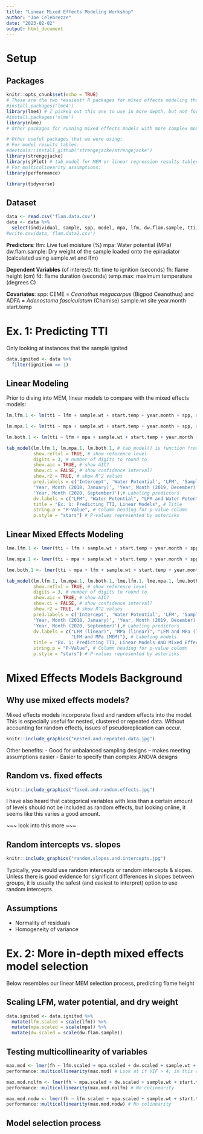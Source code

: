 ```yaml
---
title: "Linear Mixed Effects Modeling Workshop"
author: "Joe Celebrezze"
date: "2023-02-02"
output: html_document
---
```

# Setup

## Packages
```r
knitr::opts_chunk$set(echo = TRUE)
# These are the two *easiest* R packages for mixed effects modeling that I am aware of:
#install.packages('lme4')
library(lme4) # I picked out this one to use in more depth, but not for any specific reasons that I remember
#install.packages('nlme')
library(nlme)
# Other packages for running mixed effects models with more complex model structures and that have more of a focus on Bayesian statistics than lme4 or nlme are rjags, INLA and rstan; however, I have no experience using these

# Other useful packages that we were using:
# For model results tables:
#devtools::install_github("strengejacke/strengejacke")
library(strengejacke)
library(sjPlot) # tab_model for MEM or linear regression results tables
# For multicolinearity assumptions:
library(performance)

library(tidyverse)
```

## Dataset
```r
data <- read.csv('flam.data.csv')
data <- data %>% 
  select(individual, sample, spp, model, mpa, lfm, dw.flam.sample, tti, fh, fd, temp.max, gd, ttfg, gti, pfg, ignition, PC1, start.temp, sample.wt, year.month, site)
#write.csv(data,'flam.data2.csv')
```

**Predictors**:
lfm: Live fuel moisture (%)
mpa: Water potential (MPa)
dw.flam.sample: Dry weight of the sample loaded onto the epiradiator (calculated using sample.wt and lfm)

**Dependent Variables** (of interest):
tti: time to ignition (seconds)
fh: flame height (cm)
fd: flame duration (seconds)
temp.max: maximum temperature (degrees C)

**Covariates**:
spp: CEME = *Ceanothus megacarpus* (Bigpod Ceanothus) and ADFA = *Adenostoma fasciculatum* (Chamise)
sample.wt
site
year.month
start.temp

# Ex. 1: Predicting TTI
Only looking at instances that the sample ignited
```r
data.ignited <- data %>% 
  filter(ignition == 1)
```

## Linear Modeling
Prior to diving into MEM, linear models to compare with the mixed effects models:
```r
lm.lfm.1 <- lm(tti ~ lfm + sample.wt + start.temp + year.month + spp, data = data.ignited)

lm.mpa.1 <- lm(tti ~ mpa + sample.wt + start.temp + year.month + spp, data = data.ignited)

lm.both.1 <- lm(tti ~ lfm + mpa + sample.wt + start.temp + year.month + spp, data = data.ignited)
```

```r
tab_model(lm.lfm.1, lm.mpa.1, lm.both.1, # tab_model() is function from sjPlot package
          show.reflvl = TRUE, # show reference level
          digits = 3, # number of digits to round to
          show.aic = TRUE, # show AIC?
          show.ci = FALSE, # show confidence interval?
          show.r2 = TRUE, # show R^2 values
          pred.labels = c('Intercept', 'Water Potential', 'LFM', 'Sample Wt.', 'Species (CEME)', 'Starting Temp.',
          'Year, Month (2018, January)', 'Year, Month (2019, December)', 'Year, Month (2020, January)', 
          'Year, Month (2020, September)'),# Labeling predictors
          dv.labels = c("LFM", "Water Potential", "LFM and Water Potential"), # Labeling models
          title = "Ex. 1: Predicting TTI, Linear Models", # Title
          string.p = "P-Value", # Column heading for p-value column
          p.style = "stars") # P-values represented by asterisks
```

## Linear Mixed Effects Modeling
```r
lme.lfm.1 <- lmer(tti ~ lfm + sample.wt + start.temp + year.month + spp + (1 | individual), data = data.ignited)

lme.mpa.1 <- lmer(tti ~ mpa + sample.wt + start.temp + year.month + spp + (1 | individual), data = data.ignited)

lme.both.1 <- lmer(tti ~ mpa + lfm + sample.wt + start.temp + year.month + spp + (1 | individual), data = data.ignited)
```

```r
tab_model(lm.lfm.1, lm.mpa.1, lm.both.1, lme.lfm.1, lme.mpa.1, lme.both.1,
          show.reflvl = TRUE, # show reference level
          digits = 3, # number of digits to round to
          show.aic = TRUE, # show AIC?
          show.ci = FALSE, # show confidence interval?
          show.r2 = TRUE, # show R^2 values
          pred.labels = c('Intercept', 'Water Potential', 'LFM', 'Sample Wt.', 'Species (CEME)', 'Starting Temp.',
          'Year, Month (2018, January)', 'Year, Month (2019, December)', 'Year, Month (2020, January)', 
          'Year, Month (2020, September)'),# Labeling predictors
          dv.labels = c("LFM (linear)", "MPa (linear)", "LFM and MPa (linear)", "LFM (MEM)", "MPa (MEM)",
                        "LFM and MPa (MEM)"), # Labeling models
          title = "Ex. 1: Predicting TTI, Linear Models AND Mixed Effects Models", # Title
          string.p = "P-Value", # Column heading for p-value column
          p.style = "stars") # P-values represented by asterisks
```

# Mixed Effects Models Background
## Why use mixed effects models?

Mixed effects models incorporate fixed and random effects into the model. This is especially useful for nested, clustered or repeated data. Without accounting for random effects, issues of pseudoreplication can occur.

```r
knitr::include_graphics("nested.and.repeated.data.jpg")
```

Other benefits:
- Good for unbalanced sampling designs -- makes meeting assumptions easier
- Easier to specify than complex ANOVA designs

## Random vs. fixed effects
```r
knitr::include_graphics("fixed.and.random.effects.jpg")
```

I have also heard that categorical variables with less than a certain amount of levels should not be included as random effects, but looking online, it seems like this varies a good amount. 

~~~ look into this more ~~~

## Random intercepts vs. slopes
```r
knitr::include_graphics("random.slopes.and.intercepts.jpg")
```

Typically, you would use random intercepts or random intercepts & slopes. Unless there is good evidence for significant differences in slopes between groups, it is usually the safest (and easiest to interpret) option to use random intercepts.

## Assumptions
- Normality of residuals
- Homogeneity of variance

# Ex. 2: More in-depth mixed effects model selection

Below resembles our linear MEM selection process, predicting flame height

## Scaling LFM, water potential, and dry weight
```r
data.ignited <- data.ignited %>% 
  mutate(lfm.scaled = scale(lfm)) %>% 
  mutate(mpa.scaled = scale(mpa)) %>% 
  mutate(dw.scaled = scale(dw.flam.sample))
```

## Testing multicollinearity of variables
```r
max.mod <- lmer(fh ~ lfm.scaled + mpa.scaled + dw.scaled + sample.wt + start.temp + year.month + spp + (1|individual), data = data.ignited)
performance::multicollinearity(max.mod) # Look at if VIF > 4; in this case, lfm.scaled and dw.scaled are colinear as their VIF scores are > 4 which makes sense since lfm was used in calculation of dw.flam.sample. For future models, these two variables will not be used together

max.mod.nolfm <- lmer(fh ~ mpa.scaled + dw.scaled + sample.wt + start.temp + year.month + spp + (1|individual), data = data.ignited)
performance::multicollinearity(max.mod.nolfm) # No colinearity

max.mod.nodw <- lmer(fh ~ lfm.scaled + mpa.scaled + sample.wt + start.temp + year.month + spp + (1|individual), data = data.ignited)
performance::multicollinearity(max.mod.nodw) # No colinearity
```

## Model selection process
```r

```

